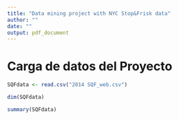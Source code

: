 ```yaml
---
title: "Data mining project with NYC Stop&Frisk data"
author: ""
date: ""
output: pdf_document
---
```



# Carga de datos del Proyecto

```r
SQFdata <- read.csv("2014 SQF_web.csv")

dim(SQFdata)
```

```r
summary(SQFdata)
```
